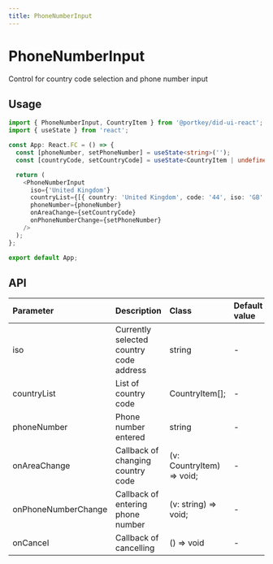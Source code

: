 ```yaml
---
title: PhoneNumberInput
---
```


# PhoneNumberInput

Control for country code selection and phone number input

## Usage

```typescript
import { PhoneNumberInput, CountryItem } from '@portkey/did-ui-react';
import { useState } from 'react';

const App: React.FC = () => {
  const [phoneNumber, setPhoneNumber] = useState<string>('');
  const [countryCode, setCountryCode] = useState<CountryItem | undefined>();

  return (
    <PhoneNumberInput
      iso={'United Kingdom'}
      countryList={[{ country: 'United Kingdom', code: '44', iso: 'GB' }]}
      phoneNumber={phoneNumber}
      onAreaChange={setCountryCode}
      onPhoneNumberChange={setPhoneNumber}
    />
  );
};

export default App;
```

## API

| Parameter           | Description                             | Class                     | Default value | Version |
| :------------------ | :-------------------------------------- | :------------------------ | :------------ | :------ |
| iso                 | Currently selected country code address | string                    | -             |         |
| countryList         | List of country code                    | CountryItem[];            | -             |         |
| phoneNumber         | Phone number entered                    | string                    | -             |         |
| onAreaChange        | Callback of changing country code       | (v: CountryItem) => void; | -             |         |
| onPhoneNumberChange | Callback of entering phone number       | (v: string) => void;      | -             |         |
| onCancel            | Callback of cancelling                  | () => void                | -             |         |
